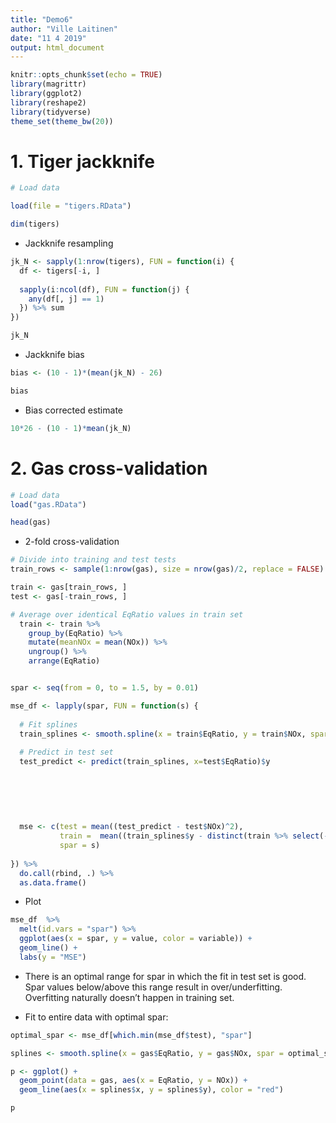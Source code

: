 ```yaml
---
title: "Demo6"
author: "Ville Laitinen"
date: "11 4 2019"
output: html_document
---
```


```r
knitr::opts_chunk$set(echo = TRUE)
library(magrittr)
library(ggplot2)
library(reshape2)
library(tidyverse)
theme_set(theme_bw(20))
```


# 1. Tiger jackknife

```r
# Load data

load(file = "tigers.RData")

dim(tigers)
```


* Jackknife resampling

```r

jk_N <- sapply(1:nrow(tigers), FUN = function(i) {
  df <- tigers[-i, ]
  
  sapply(i:ncol(df), FUN = function(j) {
    any(df[, j] == 1)
  }) %>% sum
})

jk_N

```

* Jackknife bias

```r
bias <- (10 - 1)*(mean(jk_N) - 26)

bias
```


* Bias corrected estimate

```r
10*26 - (10 - 1)*mean(jk_N)
```


# 2. Gas cross-validation

```r
# Load data
load("gas.RData")

head(gas)
```

* 2-fold cross-validation

```r

# Divide into training and test tests
train_rows <- sample(1:nrow(gas), size = nrow(gas)/2, replace = FALSE)

train <- gas[train_rows, ]
test <- gas[-train_rows, ] 

# Average over identical EqRatio values in train set
  train <- train %>%
    group_by(EqRatio) %>% 
    mutate(meanNOx = mean(NOx)) %>% 
    ungroup() %>% 
    arrange(EqRatio)


spar <- seq(from = 0, to = 1.5, by = 0.01)

mse_df <- lapply(spar, FUN = function(s) {
  
  # Fit splines
  train_splines <- smooth.spline(x = train$EqRatio, y = train$NOx, spar = s)
  
  # Predict in test set
  test_predict <- predict(train_splines, x=test$EqRatio)$y
  
  
  
  
    
  
  mse <- c(test = mean((test_predict - test$NOx)^2),
           train =  mean((train_splines$y - distinct(train %>% select(-NOx))$meanNOx)^2), 
           spar = s)
  
}) %>%
  do.call(rbind, .) %>% 
  as.data.frame()


```


* Plot

```r

mse_df  %>% 
  melt(id.vars = "spar") %>% 
  ggplot(aes(x = spar, y = value, color = variable)) +
  geom_line() +
  labs(y = "MSE")

```


* There is an optimal range for spar in which the fit in test set is good. Spar values below/above this range result in over/underfitting. Overfitting naturally doesn't happen in training set. 


* Fit to entire data with optimal spar: 

```r

optimal_spar <- mse_df[which.min(mse_df$test), "spar"]

splines <- smooth.spline(x = gas$EqRatio, y = gas$NOx, spar = optimal_spar)

p <- ggplot() + 
  geom_point(data = gas, aes(x = EqRatio, y = NOx)) + 
  geom_line(aes(x = splines$x, y = splines$y), color = "red")

p

```

